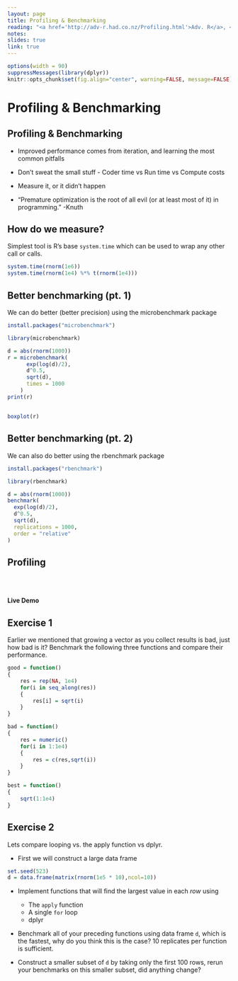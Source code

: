 ```yaml
---
layout: page
title: Profiling & Benchmarking
reading: "<a href='http://adv-r.had.co.nz/Profiling.html'>Adv. R</a>, <a href='https://rstudio.github.io/profvis/'>Profvis</a>"
notes:
slides: true
link: true
---
```



```r
options(width = 90)
suppressMessages(library(dplyr))
knitr::opts_chunk$set(fig.align="center", warning=FALSE, message=FALSE)
```

# Profiling & Benchmarking

## Profiling & Benchmarking

* Improved performance comes from iteration, and learning the most common pitfalls

* Don't sweat the small stuff - Coder time vs Run time vs Compute costs

* Measure it, or it didn't happen

* "Premature optimization is the root of all evil (or at least most of it) in programming." -Knuth

## How do we measure?

Simplest tool is R's base `system.time` which can be used to wrap any other call or calls.

```r
system.time(rnorm(1e6))
system.time(rnorm(1e4) %*% t(rnorm(1e4)))
``` 

## Better benchmarking (pt. 1) {.smaller}

We can do better (better precision) using the microbenchmark package 

```r
install.packages("microbenchmark")
```
```r
library(microbenchmark)

d = abs(rnorm(1000))
r = microbenchmark(
      exp(log(d)/2),
      d^0.5,
      sqrt(d),
      times = 1000
    )
print(r)
```

##

```r
boxplot(r)
```



## Better benchmarking (pt. 2) {.smaller}

We can also do better using the rbenchmark package 

```r
install.packages("rbenchmark")
```
```r
library(rbenchmark)

d = abs(rnorm(1000))
benchmark(
  exp(log(d)/2),
  d^0.5,
  sqrt(d),
  replications = 1000,
  order = "relative"
)
```


## Profiling 


<br/>
<br/>
<div align="center">
**Live Demo**
</div>


## Exercise 1 {.smaller}

Earlier we mentioned that growing a vector as you collect results is bad, just how bad is it? Benchmark the following three functions and compare their performance.


```r
good = function()
{
    res = rep(NA, 1e4)
    for(i in seq_along(res))
    {
        res[i] = sqrt(i)
    }
}
```


```r
bad = function()
{
    res = numeric()
    for(i in 1:1e4)
    {
        res = c(res,sqrt(i))
    }
}
```

```r
best = function()
{
    sqrt(1:1e4)
}
```

## Exercise 2 {.smaller}

Lets compare looping vs. the apply function vs dplyr.

* First we will construct a large data frame

```r
set.seed(523)
d = data.frame(matrix(rnorm(1e5 * 10),ncol=10))
```

* Implement functions that will find the largest value in each *row* using
    
    * The `apply` function
    * A single `for` loop
    * dplyr

* Benchmark all of your preceding functions using data frame `d`, which is the fastest, why do you think this is the case? 10 replicates per function is sufficient.

* Construct a smaller subset of `d` by taking only the first 100 rows, rerun your benchmarks on this smaller subset, did anything change?



